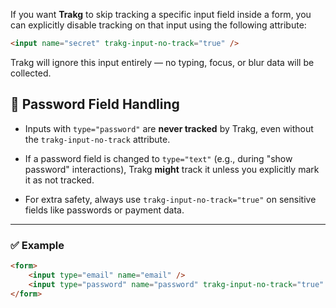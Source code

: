 If you want **Trakg** to skip tracking a specific input field inside a form, you can explicitly disable tracking on that input using the following attribute:

```html
<input name="secret" trakg-input-no-track="true" />
```

Trakg will ignore this input entirely — no typing, focus, or blur data will be collected.

## 🔐 Password Field Handling

* Inputs with `type="password"` are **never tracked** by Trakg, even without the `trakg-input-no-track` attribute.

* If a password field is changed to `type="text"` (e.g., during "show password" interactions), Trakg **might** track it unless you explicitly mark it as not tracked.

* For extra safety, always use `trakg-input-no-track="true"` on sensitive fields like passwords or payment data.

---

### ✅ Example

```html
<form>
	<input type="email" name="email" />
	<input type="password" name="password" trakg-input-no-track="true" />
</form>
```
